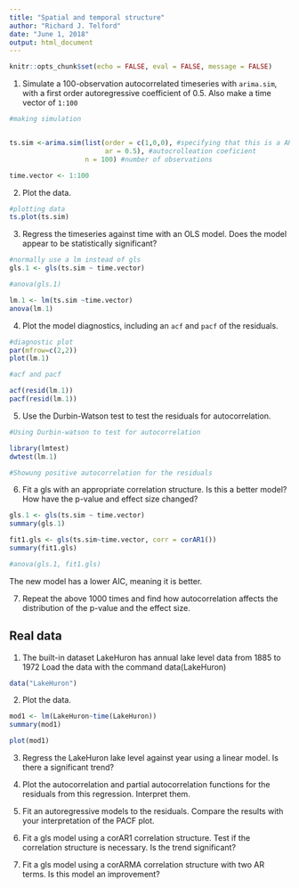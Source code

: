 ```yaml
---
title: "Spatial and temporal structure"
author: "Richard J. Telford"
date: "June 1, 2018"
output: html_document
---
```


```r
knitr::opts_chunk$set(echo = FALSE, eval = FALSE, message = FALSE)
```

1) Simulate a 100-observation autocorrelated timeseries with `arima.sim`, with a first order autoregressive coefficient of 0.5. Also make a time vector of `1:100`

```r
#making simulation


ts.sim <-arima.sim(list(order = c(1,0,0), #specifying that this is a AR1 model
                        ar = 0.5), #autocrolleation coeficient
                   n = 100) #number of observations

time.vector <- 1:100


```


2) Plot the data. 

```r
#plotting data
ts.plot(ts.sim) 
```


3) Regress the timeseries against time with an OLS model. Does the model appear to be statistically significant?

```r
#normally use a lm instead of gls
gls.1 <- gls(ts.sim ~ time.vector)

#anova(gls.1)

lm.1 <- lm(ts.sim ~time.vector)
anova(lm.1)
```


4) Plot the model diagnostics, including an `acf` and `pacf` of the residuals.

```r
#diagnostic plot
par(mfrow=c(2,2))
plot(lm.1)

#acf and pacf

acf(resid(lm.1))
pacf(resid(lm.1))


```


5) Use the Durbin-Watson test to test the residuals for autocorrelation.

```r
#Using Durbin-watson to test for autocorrelation

library(lmtest)
dwtest(lm.1)

#Showung positive autocorrelation for the residuals
```



6) Fit a gls with an appropriate correlation structure. Is this a better model? How have the p-value and effect size changed?

```r

gls.1 <- gls(ts.sim ~ time.vector)
summary(gls.1)

fit1.gls <- gls(ts.sim~time.vector, corr = corAR1())
summary(fit1.gls)

#anova(gls.1, fit1.gls)

```
The new model has a lower AIC, meaning it is better.


7) Repeat the above 1000 times and find how autocorrelation affects the distribution of the p-value and the effect size.


## Real data

1) The built-in dataset LakeHuron has annual lake level data from 1885 to 1972
Load the data with the command data(LakeHuron)

```r
data("LakeHuron")
```


2) Plot the data.

```r
mod1 <- lm(LakeHuron~time(LakeHuron))
summary(mod1)

plot(mod1)
```


3) Regress the LakeHuron lake level against year using a linear model. Is there a significant trend?

4) Plot the autocorrelation and partial autocorrelation functions for the residuals from this regression. Interpret them.

5) Fit an autoregressive models to the residuals. Compare the results with your interpretation of the PACF plot.


6) Fit a gls model using a corAR1 correlation structure. Test if the correlation structure is necessary. Is the trend significant? 

7) Fit a gls model using a corARMA correlation structure with two AR terms. Is this model an improvement?


